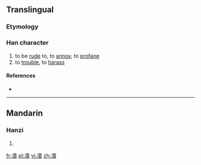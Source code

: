 ==Translingual==

===Etymology===
{{Han compound|冫|賣|c1=s|c2=p|t1=|ls=psc}}

===Han character===
{{Han char|rn=15|rad=冫|as=15|sn=17|four=|canj=IMGWC|ids=⿰冫賣}}

# to be [[rude]] to, to [[annoy]], to [[profane]]
# to [[trouble]], to [[harass]]

====References====
* {{Han ref|kx=0133.491|hdz=10302.020|uh=51DF|ud=20959}}

----

==Mandarin==

===Hanzi===
{{cmn-hanzi|pin=[[dú]] ([[du2]])|wg=tu<sup>2</sup>}}

# {{defn|lang=cmn|sort=冫15}}

[[fr:凟]]
[[pl:凟]]
[[vi:凟]]
[[zh:凟]]